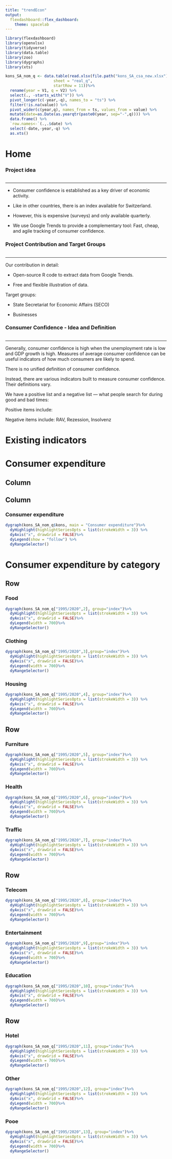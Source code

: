 ```yaml
---
title: "trendEcon"
output:
  flexdashboard::flex_dashboard:
    theme: spacelab
---
```


```r
library(flexdashboard)
library(openxlsx)
library(tidyverse)
library(data.table)
library(zoo)
library(dygraphs)
library(xts)

kons_SA_nom_q <- data.table(read.xlsx(file.path("kons_SA_csa_new.xlsx"),
                     sheet = "real_q",
                     startRow = 11))%>%
  rename(year = V1, q = V2) %>%
  select(., -starts_with("V")) %>%
  pivot_longer(c(-year,-q), names_to = "ts") %>%
  filter(!is.na(value)) %>%
  pivot_wider(c(year,q), names_from = ts, values_from = value) %>%
  mutate(date=as.Date(as.yearqtr(paste0(year, sep="-",q)))) %>%
  data.frame() %>%
  `row.names<-`(.,.$date) %>%
  select(-date,-year,-q) %>%
  as.xts()

```
Home {.storyboard}
=====================================
### Project idea {data-commentary-width=400}

```r
```

*** 

- Consumer confidence is established as a key driver of economic activity.

- Like in other countries, there is an index available for Switzerland.

- However, this is expensive (surveys) and only available quarterly.

- We use Google Trends to provide a complementary tool: Fast, cheap, and agile tracking of consumer confidence.


### Project Contribution and Target Groups {data-commentary-width=400}

```r
```

*** 

Our contribution in detail:

- Open-source R code to extract data from Google Trends.


- Free and flexible illustration of data.



Target groups: 

- State Secretariat for Economic Affairs (SECO)


- Businesses

### Consumer Confidence - Idea and Definition {data-commentary-width=400}

```r
```

*** 

Generally, consumer confidence is high when the unemployment rate is low and GDP growth is high. Measures of average consumer confidence can be useful indicators of how much consumers are likely to spend.

There is no unified definition of consumer confidence.

Instead, there are various indicators built to measure consumer confidence. Their definitions vary.


We have a positive list and a negative list --- what people search for during good and bad times:

Positive items include: 


Negative items include: RAV, Rezession, Insolvenz

Existing indicators {.storyboard}
=====================================

Consumer expenditure
=====================================
Column {data-width=200}
-------------------------------------

Column {data-width=800}
-------------------------------------
### Consumer expenditure
```r
dygraph(kons_SA_nom_q$kons, main = "Consumer expenditure")%>%
  dyHighlight(highlightSeriesOpts = list(strokeWidth = 3)) %>%
  dyAxis("x", drawGrid = FALSE)%>%
  dyLegend(show = "follow") %>%
  dyRangeSelector()
```


Consumer expenditure by category
=====================================
Row
-------------------------------------
### Food
```r
dygraph(kons_SA_nom_q["1995/2020",2], group="index")%>%
  dyHighlight(highlightSeriesOpts = list(strokeWidth = 3)) %>%
  dyAxis("x", drawGrid = FALSE)%>%
  dyLegend(width = 700)%>%
  dyRangeSelector()
```

### Clothing
```r
dygraph(kons_SA_nom_q["1995/2020",3],group="index")%>%
  dyHighlight(highlightSeriesOpts = list(strokeWidth = 3)) %>%
  dyAxis("x", drawGrid = FALSE)%>%
  dyLegend(width = 700)%>%
  dyRangeSelector()
```

### Housing
```r
dygraph(kons_SA_nom_q["1995/2020",4], group="index")%>%
  dyHighlight(highlightSeriesOpts = list(strokeWidth = 3)) %>%
  dyAxis("x", drawGrid = FALSE)%>%
  dyLegend(width = 700)%>%
  dyRangeSelector()
```

Row
-------------------------------------
### Furniture
```r
dygraph(kons_SA_nom_q["1995/2020",5], group="index")%>%
  dyHighlight(highlightSeriesOpts = list(strokeWidth = 3)) %>%
  dyAxis("x", drawGrid = FALSE)%>%
  dyLegend(width = 700)%>%
  dyRangeSelector()
```

### Health
```r
dygraph(kons_SA_nom_q["1995/2020",6], group="index")%>%
  dyHighlight(highlightSeriesOpts = list(strokeWidth = 3)) %>%
  dyAxis("x", drawGrid = FALSE)%>%
  dyLegend(width = 700)%>%
  dyRangeSelector()
```

### Traffic
```r
dygraph(kons_SA_nom_q["1995/2020",7], group="index")%>%
  dyHighlight(highlightSeriesOpts = list(strokeWidth = 3)) %>%
  dyAxis("x", drawGrid = FALSE)%>%
  dyLegend(width = 700)%>%
  dyRangeSelector()
```

Row
-------------------------------------
### Telecom
```r
dygraph(kons_SA_nom_q["1995/2020",8], group="index")%>%
  dyHighlight(highlightSeriesOpts = list(strokeWidth = 3)) %>%
  dyAxis("x", drawGrid = FALSE)%>%
  dyLegend(width = 700)%>%
  dyRangeSelector()
```

### Entertainment
```r
dygraph(kons_SA_nom_q["1995/2020",9],group="index")%>%
  dyHighlight(highlightSeriesOpts = list(strokeWidth = 3)) %>%
  dyAxis("x", drawGrid = FALSE)%>%
  dyLegend(width = 700)%>%
  dyRangeSelector()
```

### Education
```r
dygraph(kons_SA_nom_q["1995/2020",10], group="index")%>%
  dyHighlight(highlightSeriesOpts = list(strokeWidth = 3)) %>%
  dyAxis("x", drawGrid = FALSE)%>%
  dyLegend(width = 700)%>%
  dyRangeSelector()
```

Row
-------------------------------------
### Hotel
```r
dygraph(kons_SA_nom_q["1995/2020",11], group="index")%>%
  dyHighlight(highlightSeriesOpts = list(strokeWidth = 3)) %>%
  dyAxis("x", drawGrid = FALSE)%>%
  dyLegend(width = 700)%>%
  dyRangeSelector()
```

### Other
```r
dygraph(kons_SA_nom_q["1995/2020",12], group="index")%>%
  dyHighlight(highlightSeriesOpts = list(strokeWidth = 3)) %>%
  dyAxis("x", drawGrid = FALSE)%>%
  dyLegend(width = 700)%>%
  dyRangeSelector()
```

### Pooe
```r
dygraph(kons_SA_nom_q["1995/2020",13], group="index")%>%
  dyHighlight(highlightSeriesOpts = list(strokeWidth = 3)) %>%
  dyAxis("x", drawGrid = FALSE)%>%
  dyLegend(width = 700)%>%
  dyRangeSelector()
```
